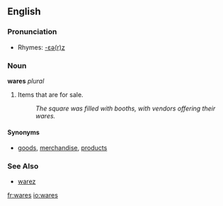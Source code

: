 ==English==

===Pronunciation===
*Rhymes: [[Rhymes:English:-ɛə(r)z|-ɛə(r)z]]

===Noun===
'''wares''' ''plural''

#Items that are for sale.
#: ''The square was filled with booths, with vendors offering their wares.''

====Synonyms====
*[[goods]], [[merchandise]], [[product]]s

===See Also===

*[[warez]]

[[fr:wares]]
[[io:wares]]